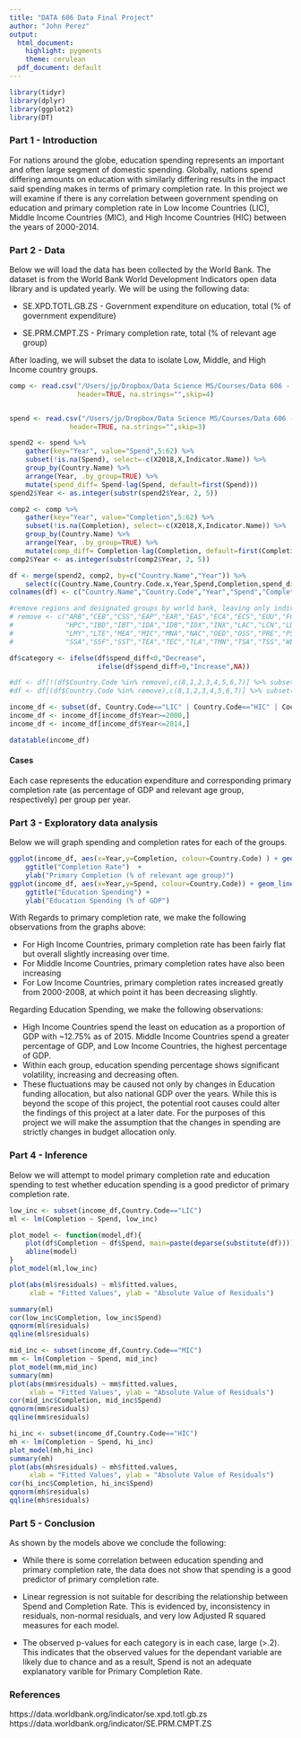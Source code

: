 ```yaml
---
title: "DATA 606 Data Final Project"
author: "John Perez"
output:
  html_document:
    highlight: pygments
    theme: cerulean
  pdf_document: default
---
```



```r
library(tidyr)
library(dplyr)
library(ggplot2)
library(DT)
```


### Part 1 - Introduction   

For nations around the globe, education spending represents an important and often large segment of domestic spending. Globally, nations spend differing amounts on education with similarly differing results in the impact said spending makes in terms of primary completion rate. In this project we will examine if there is any correlation between government spending on education and primary completion rate in Low Income Countries (LIC), Middle Income Countries (MIC), and High Income Countries (HIC) between the years of 2000-2014.  

### Part 2 - Data  

Below we will load the data has been collected by the World Bank. The dataset is from the World Bank World Development Indicators open data library and is updated yearly. We will be using the following data:  

+ SE.XPD.TOTL.GB.ZS - Government expenditure on education, total (% of government expenditure)

+ SE.PRM.CMPT.ZS - Primary completion rate, total (% of relevant age group)

After loading, we will subset the data to isolate Low, Middle, and High Income country groups.   

```r
comp <- read.csv("/Users/jp/Dropbox/Data Science MS/Courses/Data 606 - Statistics and Probability for Data Analytics/Project/data/API_SE.PRM.CMPT.ZS_DS2_en_csv_v2_10516401.csv",
                 header=TRUE, na.strings="",skip=4)


spend <- read.csv("/Users/jp/Dropbox/Data Science MS/Courses/Data 606 - Statistics and Probability for Data Analytics/Project/data/API_SE.XPD.TOTL.GB.ZS_DS2_en_csv_v2_10515724.csv",
               header=TRUE, na.strings="",skip=3)

spend2 <- spend %>% 
    gather(key="Year", value="Spend",5:62) %>% 
    subset(!is.na(Spend), select=-c(X2018,X,Indicator.Name)) %>% 
    group_by(Country.Name) %>% 
    arrange(Year, .by_group=TRUE) %>% 
    mutate(spend_diff= Spend-lag(Spend, default=first(Spend)))
spend2$Year <- as.integer(substr(spend2$Year, 2, 5))

comp2 <- comp %>% 
    gather(key="Year", value="Completion",5:62) %>% 
    subset(!is.na(Completion), select=-c(X2018,X,Indicator.Name)) %>% 
    group_by(Country.Name) %>% 
    arrange(Year, .by_group=TRUE) %>% 
    mutate(comp_diff= Completion-lag(Completion, default=first(Completion)))
comp2$Year <- as.integer(substr(comp2$Year, 2, 5))

df <- merge(spend2, comp2, by=c("Country.Name","Year")) %>% 
    select(c(Country.Name,Country.Code.x,Year,Spend,Completion,spend_diff,comp_diff))
colnames(df) <- c("Country.Name","Country.Code","Year","Spend","Completion","spend_diff","comp_diff")

#remove regions and designated groups by world bank, leaving only individual countries
# remove <- c("ARB","CEB","CSS","EAP","EAR","EAS","ECA","ECS","EUU","FCS","FSM","HIC",
#             "HPC","IBD","IBT","IDA","IDB","IDX","INX","LAC","LCN","LDC","LIC","LMC",
#             "LMY","LTE","MEA","MIC","MNA","NAC","OED","OSS","PRE","PSS","PST","SAS",
#             "SSA","SSF","SST","TEA","TEC","TLA","TMN","TSA","TSS","WLD","ZAF")

df$category <- ifelse(df$spend_diff<0,"Decrease", 
                      ifelse(df$spend_diff>0,"Increase",NA))

#df <- df[!(df$Country.Code %in% remove),c(8,1,2,3,4,5,6,7)] %>% subset(!is.na(category))
#df <- df[(df$Country.Code %in% remove),c(8,1,2,3,4,5,6,7)] %>% subset(!is.na(category))

income_df <- subset(df, Country.Code=="LIC" | Country.Code=="HIC" | Country.Code=="MIC" )
income_df <- income_df[income_df$Year>=2000,] 
income_df <- income_df[income_df$Year<=2014,]

datatable(income_df)

```


#### Cases 

Each case represents the education expenditure and corresponding primary completion rate (as percentage of GDP and relevant age group, respectively) per group per year. 


### Part 3 - Exploratory data analysis

Below we will graph spending and completion rates for each of the groups.  

```r
ggplot(income_df, aes(x=Year,y=Completion, colour=Country.Code) ) + geom_line() + 
    ggtitle("Completion Rate")  +
    ylab("Primary Completion (% of relevant age group)")
ggplot(income_df, aes(x=Year,y=Spend, colour=Country.Code)) + geom_line() + 
    ggtitle("Education Spending") +
    ylab("Education Spending (% of GDP")

```

With Regards to primary completion rate, we make the following observations from the graphs above:  

+ For High Income Countries, primary completion rate has been fairly flat but overall slightly increasing over time.  
+ For Middle Income Countries, primary completion rates have also been increasing
+ For Low Income Countries, primary completion rates increased greatly from 2000-2008, at which point it has been decreasing slightly.  


Regarding Education Spending, we make the following observations:  

+ High Income Countries spend the least on education as a proportion of GDP with ~12.75% as of 2015. Middle Income Countries spend a greater percentage of GDP, and Low Income Countries, the highest percentage of GDP.  
+ Within each group, education spending percentage shows significant volatility, increasing and decreasing often.  
+ These fluctuations may be caused not only by changes in Education funding allocation, but also national GDP over the years. While this is beyond the scope of this project, the potential root causes could alter the findings of this project at a later date. For the purposes of this project we will make the assumption that the changes in spending are strictly changes in budget allocation only. 



### Part 4 - Inference

Below we will attempt to model primary completion rate and education spending to test whether education spending is a good predictor of primary completion rate.  

```r

low_inc <- subset(income_df,Country.Code=="LIC")
ml <- lm(Completion ~ Spend, low_inc)

plot_model <- function(model,df){
    plot(df$Completion ~ df$Spend, main=paste(deparse(substitute(df))))
    abline(model)
}
plot_model(ml,low_inc)

plot(abs(ml$residuals) ~ ml$fitted.values,
     xlab = "Fitted Values", ylab = "Absolute Value of Residuals")

summary(ml)
cor(low_inc$Completion, low_inc$Spend)
qqnorm(ml$residuals)
qqline(ml$residuals)
```

```r
mid_inc <- subset(income_df,Country.Code=="MIC")
mm <- lm(Completion ~ Spend, mid_inc)
plot_model(mm,mid_inc)
summary(mm)
plot(abs(mm$residuals) ~ mm$fitted.values,
     xlab = "Fitted Values", ylab = "Absolute Value of Residuals")
cor(mid_inc$Completion, mid_inc$Spend)
qqnorm(mm$residuals)
qqline(mm$residuals)
```

```r
hi_inc <- subset(income_df,Country.Code=="HIC")
mh <- lm(Completion ~ Spend, hi_inc)
plot_model(mh,hi_inc)
summary(mh)
plot(abs(mh$residuals) ~ mh$fitted.values,
     xlab = "Fitted Values", ylab = "Absolute Value of Residuals")
cor(hi_inc$Completion, hi_inc$Spend)
qqnorm(mh$residuals)
qqline(mh$residuals)

```



### Part 5 - Conclusion

As shown by the models above we conclude the following:  

+ While there is some correlation between education spending and primary completion rate, the data does not show that spending is a good predictor of primary completion rate.  

+ Linear regression is not suitable for describing the relationship between Spend and Completion Rate. This is evidenced by, inconsistency in residuals, non-normal residuals, and very low Adjusted R squared measures for each model. 

+ The observed p-values for each category is in each case, large (>.2). This indicates that the observed values for the dependant variable are likely due to chance and as a result, Spend is not an adequate explanatory varible for Primary Completion Rate. 

### References
https://data.worldbank.org/indicator/se.xpd.totl.gb.zs
https://data.worldbank.org/indicator/SE.PRM.CMPT.ZS


